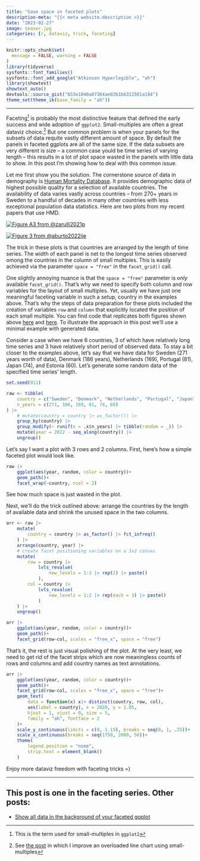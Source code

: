```yaml
---
title: "Save space in faceted plots"
description-meta: "{{< meta website.description >}}"
date: "2023-02-27"
image: teaser.jpg
categories: [r, dataviz, trick, faceting]
---
```



```r
knitr::opts_chunk$set(
  message = FALSE, warning = FALSE
)
library(tidyverse)
sysfonts::font_families()
sysfonts::font_add_google("Atkinson Hyperlegible", "ah")
library(showtext)
showtext_auto()
devtools::source_gist("653e1040a07364ae82b1bb312501a184")
theme_set(theme_ik(base_family = "ah"))
```


***

Faceting[^1] is probably the most distinctive feature that defined the early success and wide adoption of `ggplot2`. Small-multiples are often a great dataviz choice.[^2] But one common problem is when your panels for the subsets of data requite vastly different amount of space. By default the panels in faceted ggplots are all of the same size. If the data subsets are very different is size -- a common case yould be time series of varying length -- this results in a lot of plot space wasted in the panels with little data to show. In this post I'm showing how to deal with this common issue.

Let me first show you the solution. The cornerstone source of data in demography is [Human Mortality Database][hmd]. It provides demographic data of highest possible quality for a selection of available countries. The availability of data varies vastly across countries -- from 270+ years in Sweden to a handful of decades in many other countries with less exceptional population data statistics. Here are two plots from my recent papers that use HMD.


[![Figure A3 from @zarulli2021p](pnas.png)](https://ikashnitsky.github.io/2023/shrink-space/pnas.png){.preview-image}

[![Figure 3 from @aburto2022ije](ije.png)](https://ikashnitsky.github.io/2023/shrink-space/ije.png)  

The trick in these plots is that countries are arranged by the length of time series. The width of each panel is net to the longest time series observed omong the countries in the column of small multiples. This is easily achieved via the parameter `space = "free"` in the `facet_grid()` call. 

One slightly annoying nuance is that the `space = "free"` parameter is *only* available `facet_grid()`. That's why we need to specify both column and row variables for the layout of small multiples. Yet, usually we have just one meaningful faceting variable in such a setup, country in the examples above. That's why the steps of data preparation for these plots included the creation of variables `row` and `column` that explicitly located the position of each small multiple. You can find code that replicates both figures shown above [here][gh-pnas] and [here][gh-ije]. To illustrate the approach in this post we'll use a minimal example with generated data.

Consider a case when we have 6 countries, 3 of which have relatively long time series and 3 have relatively short period of observed data. To stay a bit closer to the examples above, let's say that we have data for Sweden (271 years worth of data), Denmark (186 years), Netherlands (169), Portugal (81), Japan (74), and Estonia (60). Let's generate some random data of the specified time series' length.

```r
set.seed(911)

raw <- tibble(
    country = c("Sweden", "Denmark", "Netherlands", "Portugal", "Japan", "Estonia"),
    n_years = c(271, 186, 169, 81, 74, 60)
) |> 
    # mutate(country = country |> as_factor()) |> 
    group_by(country) |> 
    group_modify(~ runif(n = .x$n_years) |> tibble(random = _)) |> 
    mutate(year = 2022 - seq_along(country)) |> 
    ungroup()
```

Let's say I want a plot with 3 rows and 2 columns. First, here's how a simple faceted plot would look like.

```r
raw |> 
    ggplot(aes(year, random, color = country))+
    geom_path()+
    facet_wrap(~country, ncol = 2)
```

See how much space is just wasted in the plot. 

Next, we'll do the trick outlined above: arrange the countries by the length of available data and shrink the unused space in the two columns.

```r
arr <- raw |> 
    mutate(
        country = country |> as_factor() |> fct_infreq()
    ) |>
    arrange(country, year) |> 
    # create facet positioning variables on a 3x2 canvas
    mutate(
        row = country |>
            lvls_revalue(
                new_levels = 1:3 |> rep(2) |> paste() 
            ),
        col = country |>
            lvls_revalue(
                new_levels = 1:2 |> rep(each = 3) |> paste() 
            )
    ) |>
    ungroup()

arr |> 
    ggplot(aes(year, random, color = country))+
    geom_path()+ 
    facet_grid(row~col, scales = "free_x", space = "free")
```

That's it, the rest is just visual polishing of the plot. At the very least, we need to get rid of the facet strips which are now meaningless counts of rows and columns and add country names as text annotations.

```r
arr |> 
    ggplot(aes(year, random, color = country))+
    geom_path()+ 
    facet_grid(row~col, scales = "free_x", space = "free")+
    geom_text(
        data = function(x) x|> distinct(country, row, col),
        aes(label = country), x = 2020, y = 1.05,
        hjust = 1, vjust = 0, size = 5, 
        family = "ah", fontface = 2
    )+
    scale_y_continuous(limits = c(0, 1.15), breaks = seq(0, 1, .25))+
    scale_x_continuous(breaks = seq(1750, 2000, 50))+
    theme(
        legend.position = "none",
        strip.text = element_blank()
    )
```


Enjoy more dataviz freedom with faceting tricks =)


[^1]: This is the term used for small-multiples in `ggplot2`
[^2]: See [the post][bg] in which I improve an overloaded line chart using small-multiples

[bg]: https://ikashnitsky.github.io/2020/background-data/
[hmd]: https://www.mortality.org
[gh-pnas]: https://github.com/ikashnitsky/sex-gap-e0-pnas
[gh-ije]: https://github.com/OxfordDemSci/ex2020


    





***

::: {.callout-note}
# This post is one in the **faceting series**. Other posts:
- [Show all data in the background of your faceted ggplot][bg]
:::

